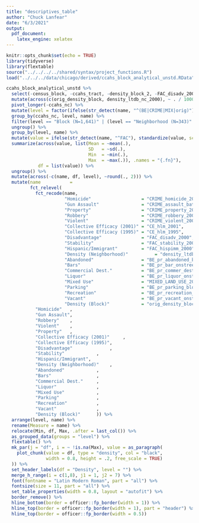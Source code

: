 ```yaml
---
title: "descriptives_table"
author: "Chuck Lanfear"
date: "6/3/2021"
output: 
  pdf_document:
    latex_engine: xelatex
---
```


```r
knitr::opts_chunk$set(echo = TRUE)
library(tidyverse)
library(flextable)
source("../../../../shared/syntax/project_functions.R")
load("../../../data/chicago/derived/ccahs_block_analytical_unstd.RData")
```

```r
ccahs_block_analytical_unstd %>%
  select(-census_block, -ccahs_tract, -density_block_2, -FAC_disadv_2000_2, -density_block) %>%
  mutate(across(c(orig_density_block, density_ltdb_nc_2000), ~ . / 1000)) %>%
  pivot_longer(-ccahs_nc) %>%
  mutate(level = factor(ifelse(str_detect(name, "^(BE|CRIME|MIX|orig)"), "Block (N=1,641)", "Neighborhood (N=343)"), levels = c("Neighborhood (N=343)", "Block (N=1,641)"))) %>%
  group_by(ccahs_nc, level, name) %>% 
  filter(level == "Block (N=1,641)" | (level == "Neighborhood (N=343)" & row_number()==1)) %>%
  ungroup() %>%
  group_by(level, name) %>%
  mutate(value = ifelse(str_detect(name, "^FAC"), standardize(value, scale =1), value)) %>%
  summarize(across(value, list(Mean = ~mean(.),
                               SD   = ~sd(.),
                               Min  = ~min(.),
                               Max  = ~max(.)), .names = "{.fn}"),
            df = list(value)) %>%
  ungroup() %>%
  mutate(across(-c(name, df, level), ~round(., 2))) %>%
  mutate(name           =
         fct_relevel(
           fct_recode(name,
                      "Homicide"                   = "CRIME_homicide_2004_2006",
                      "Gun Assault"                = "CRIME_assault_battery_gun_2004_2006",
                      "Property"                   = "CRIME_property_2004_2006",
                      "Robbery"                    = "CRIME_robbery_2004_2006",
                      "Violent"                    = "CRIME_violent_2004_2006",
                      "Collective Efficacy (2001)" = "CE_hlm_2001",
                      "Collective Efficacy (1995)" = "CE_hlm_1995",
                      "Disadvantage"               = "FAC_disadv_2000",
                      "Stability"                  = "FAC_stability_2000",
                      "Hispanic/Immigrant"         = "FAC_hispimm_2000",
                      "Density (Neighborhood)"          = "density_ltdb_nc_2000",
                      "Abandoned"                  = "BE_pr_abandoned_bld_onstreet_block_2001",
                      "Bars"                       = "BE_pr_bar_onstreet_block_2001",
                      "Commercial Dest."           = "BE_pr_commer_dest_onstreet_block_2001",
                      "Liquor"                     = "BE_pr_liquor_onstreet_block_2001",
                      "Mixed Use"                  = "MIXED_LAND_USE_2001",
                      "Parking"                    = "BE_pr_parking_block_2001",
                      "Recreation"                 = "BE_pr_recreation_block_2001",
                      "Vacant"                     = "BE_pr_vacant_onstreet_block_2001",
                      "Density (Block)"            = "orig_density_block"),
           "Homicide"   ,
           "Gun Assault",
           "Robbery"    ,
           "Violent"    ,
           "Property"   ,
           "Collective Efficacy (2001)"     ,
           "Collective Efficacy (1995)",
           "Disadvantage"              ,
           "Stability"            ,
           "Hispanic/Immigrant",
           "Density (Neighborhood)"    ,
           "Abandoned"            ,
           "Bars"                 ,
           "Commercial Dest."     ,
           "Liquor"               ,
           "Mixed Use"            ,
           "Parking"              ,
           "Recreation"           ,
           "Vacant"               ,
           "Density (Block)"      )) %>%
  arrange(level, name) %>%
  rename(Measure = name) %>%
  relocate(Min, df, Max, .after = last_col()) %>%
  as_grouped_data(groups = "level") %>%
  flextable() %>%
  mk_par(j = "df", i = ~ !is.na(Max), value = as_paragraph(
    plot_chunk(value = df, type = "density", col = "black", 
               width = 0.8, height = .2, free_scale = TRUE)
  )) %>%
  set_header_labels(df = "Density", level = "") %>%
  merge_h_range(i = c(1,8), j1 = 1, j2 = 7) %>%
  font(fontname = "Latin Modern Roman", part = "all") %>%
  fontsize(size = 11, part = "all") %>%
  set_table_properties(width = 0.8, layout = "autofit") %>%
  border_remove() %>%
  hline_bottom(border = officer::fp_border(width = 1)) %>%
  hline_top(border = officer::fp_border(width = 1), part = "header") %>%
  hline_top(border = officer::fp_border(width = 0.5))
```

